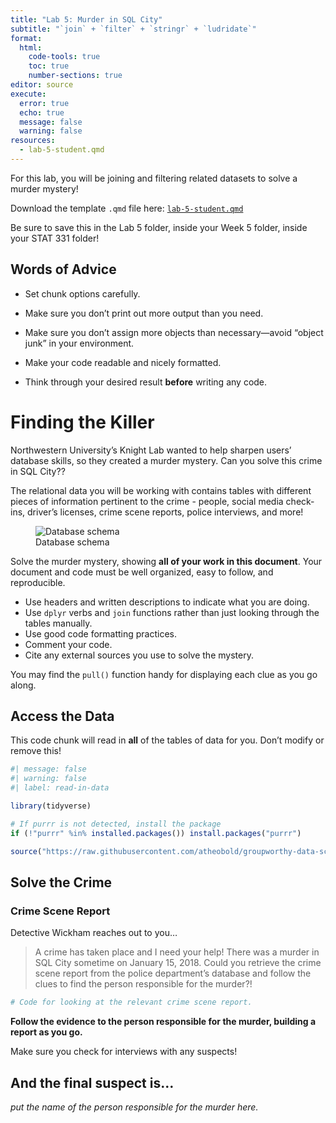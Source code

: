 ```yaml
---
title: "Lab 5: Murder in SQL City"
subtitle: "`join` + `filter` + `stringr` + `ludridate`"
format: 
  html:
    code-tools: true
    toc: true
    number-sections: true
editor: source
execute: 
  error: true
  echo: true
  message: false
  warning: false
resources: 
  - lab-5-student.qmd
---
```


For this lab, you will be joining and filtering related datasets to solve a
murder mystery!

Download the template `.qmd` file here: [`lab-5-student.qmd`](lab-5-student.qmd)

::: {.callout-important}
Be sure to save this in the Lab 5 folder, inside your Week 5 folder, 
inside your STAT 331 folder! 
:::

::: {.callout-tip collapse=TRUE}
# Words of Advice

-   Set chunk options carefully.

-   Make sure you don't print out more output than you need.

-   Make sure you don't assign more objects than necessary---avoid "object junk"
in your environment.

-   Make your code readable and nicely formatted.

-   Think through your desired result **before** writing any code.
:::

# Finding the Killer

Northwestern University's Knight Lab wanted to help sharpen users' database
skills, so they created a murder mystery. Can you solve this crime in SQL City??

The relational data you will be working with contains tables with different
pieces of information pertinent to the crime - people, social media check-ins,
driver's licenses, crime scene reports, police interviews, and more!

![Database schema](https://mystery.knightlab.com/schema.png){fig-alt="This is an entity-relationship diagram that showcases multiple interconnected tables. The central table is labeled 'person' with attributes including id, name, license_id, address_number, address_street_name, and ssn. It connects to various other tables. One connection leads to 'drivers_license,' which contains id, age, height, eye_color, hair_color, gender, plate_number, car_make, and car_model. Another connection leads to the 'income' table, which includes ssn and annual_income. Additionally, the 'person' table is linked to 'get_fit_now_member,' which has id, person_id, name, membership_start_date, and membership_status attributes. The 'get_fit_now_member' table connects to 'get_fit_now_check_in,' which lists membership_id, check_in_date, check_in_time, and check_out_time. Another linked table is 'facebook_event_checkin,' containing person_id, event_id, event_name, and date. The diagram also includes an 'interview' table with person_id and transcript, a 'crime_scene_report' table with date, type, description, and city, and a small table labeled 'solution' with user and value attributes. The diagram visualizes relationships and interactions across these entities."}

Solve the murder mystery, showing **all of your work in this document**. Your
document and code must be well organized, easy to follow, and reproducible.

+ Use headers and written descriptions to indicate what you are doing.
+ Use `dplyr` verbs and `join` functions rather than just looking through the
tables manually.
+ Use good code formatting practices.
+ Comment your code.
+ Cite any external sources you use to solve the mystery.

::: callout-tip

You may find the `pull()` function handy for displaying each clue as you go
along.

:::

## Access the Data

This code chunk will read in **all** of the tables of data for you. Don't modify or
remove this!

```r
#| message: false
#| warning: false
#| label: read-in-data

library(tidyverse)

# If purrr is not detected, install the package
if (!"purrr" %in% installed.packages()) install.packages("purrr")

source("https://raw.githubusercontent.com/atheobold/groupworthy-data-science/main/labs/instructions/lab-5-setup.R")
```

## Solve the Crime

### Crime Scene Report

Detective Wickham reaches out to you...

> A crime has taken place and I need your help! There was a murder in SQL City sometime on January 15, 2018. Could you retrieve the crime scene report from the police department’s database and follow the clues to find the person responsible for the murder?!

```r
# Code for looking at the relevant crime scene report.

```


**Follow the evidence to the person responsible for the murder, building a report as you go.**

::: callout-caution
Make sure you check for interviews with any suspects!
:::

::: callout-note
## And the final suspect is...

*put the name of the person responsible for the murder here.*
:::

